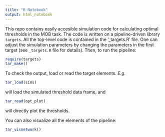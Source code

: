 ```yaml
---
title: "R Notebook"
output: html_notebook
---
```


This repo contains easily accesible simulation code for calculating optimal thresholds in the MOB task. The code is written on a pipeline-driven library `targets`. All the top-level code is contained in the '_targets.R' file. One can adjust the simulation parameters by changing the parameters in the first target (see `_targets.R` file for details). Then, to run the pipeline:

```r
require(targets)
tar_make()
```

To check the output, load or read the target elements. *E.g.*
```r
tar_load(sims)
```
will load the simulated threshold data frame, and
```r
tar_read(opt_plot)
```
will directly plot the thresholds.

You can also visualize all the elements of the pipeline:
```r
tar_visnetwork()
```

